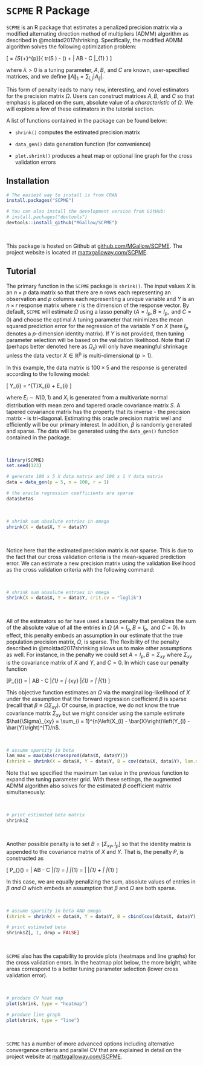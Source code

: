 
# `SCPME` R Package

`SCPME` is an R package that estimates a penalized precision matrix via a modified alternating direction method of multipliers (ADMM) algorithm as described in @molstad2017shrinking. Specifically, the modified ADMM algorithm solves the following optimization problem:

\[ \hat{\Omega} = \arg\min_{\Omega \in S_{+}^{p}}\left\{ tr\left(S \Omega\right) - \log\det\left(\Omega\right) + \lambda\left\| A\Omega B - C \right\|_{1} \right\} \]

where $\lambda > 0$ is a tuning parameter, $A, B, \mbox{ and } C$ are known, user-specified matrices, and we define $\left\|A \right\|_{1} = \sum_{i, j} \left| A_{ij} \right|$.

This form of penalty leads to many new, interesting, and novel estimators for the precision matrix $\Omega$. Users can construct matrices $A, B, \mbox{ and } C$ so that emphasis is placed on the sum, absolute value of a *characteristic* of $\Omega$. We will explore a few of these estimators in the tutorial section.

A list of functions contained in the package can be found below:

* `shrink()` computes the estimated precision matrix

* `data_gen()` data generation function (for convenience)

* `plot.shrink()` produces a heat map or optional line graph for the cross validation errors



## Installation


```r
# The easiest way to install is from CRAN
install.packages("SCPME")

# You can also install the development version from GitHub:
# install.packages("devtools")
devtools::install_github("MGallow/SCPME")
```
<br>\vspace{0.5cm}

This package is hosted on Github at [github.com/MGallow/SCPME](https://github.com/MGallow/SCPME). The project website is located at [mattxgalloway.com/SCPME](http://mattxgalloway.com/SCPME/).



## Tutorial

The primary function in the `SCPME` package is `shrink()`. The input values $X$ is an $n \times p$ data matrix so that there are $n$ rows each representing an observation and $p$ columns each representing a unique variable and $Y$ is an $n \times r$ response matrix where $r$ is the dimension of the response vector. By default, `SCPME` will estimate $\Omega$ using a lasso penalty ($A = I_{p}, B = I_{p}, \mbox{ and } C = 0$) and choose the optimal $\lambda$ tuning parameter that minimizes the mean squared prediction error for the regression of the variable $Y$ on $X$ (here $I_{p}$ denotes a $p$-dimension identity matrix). If $Y$ is not provided, then tuning parameter selection will be based on the validation likelihood. Note that $\Omega$ (perhaps better denoted here as $\Omega_{x}$) will only have meaningful shrinkage unless the data vector $X \in \mathbb{R^{p}}$ is multi-dimensional ($p > 1$).

In this example, the data matrix is $100 \times 5$ and the response is generated according to the following model:

\[ Y_{i} = \beta^{T}X_{i} + E_{i} \]

where $E_{i} \sim N\left( 0, 1 \right)$ and $X_{i}$ is generated from a multivariate normal distribution with mean zero and tapered oracle covariance matrix $S$. A tapered covariance matrix has the property that its inverse - the precision matrix - is tri-diagonal. Estimating this oracle precision matrix well and efficiently will be our primary interest. In addition, $\beta$ is randomly generated and sparse. The data will be generated using the `data_gen()` function contained in the package.

<br>\vspace{0.5cm}
```r
library(SCPME)
set.seed(123)

# generate 100 x 5 X data matrix and 100 x 1 Y data matrix
data = data_gen(p = 5, n = 100, r = 1)

# the oracle regression coefficients are sparse
data$betas

```

<br>\vspace{0.5cm}
```r

# shrink sum absolute entries in omega
shrink(X = data$X, Y = data$Y)

```
<br>\vspace{0.5cm}

Notice here that the estimated precision matrix is *not* sparse. This is due to the fact that our cross validation criteria is the mean-squared prediction error. We can estimate a new precision matrix using the validation likelihood as the cross validation criteria with the following command:

<br>\vspace{0.5cm}
```r

# shrink sum absolute entries in omega
shrink(X = data$X, Y = data$Y, crit.cv = "loglik")

```
<br>\vspace{0.5cm}

All of the estimators so far have used a lasso penalty that penalizes the sum of the absolute value of all the entries in $\Omega$ ($A = I_{p}, B = I_{p}, \mbox{ and } C = 0$). In effect, this penalty embeds an assumption in our estimate that the true population precision matrix, $\Omega$, is sparse. The flexibility of the penalty described in @molstad2017shrinking allows us to make other assumptions as well. For instance, in the penalty we could set $A = I_{p}, B = \Sigma_{xy}$ where $\Sigma_{xy}$ is the covariance matrix of $X$ and $Y$, and $C = 0$. In which case our penalty function

\[P_{\lambda}\left(\Omega \right) = \lambda\left\| A\Omega B - C \right\|_{1} = \lambda\left\| \Omega\Sigma_{xy} \right\|_{1} = \lambda\left\| \beta \right\|_{1} \]

This objective function estimates an $\Omega$ via the marginal log-likelihood of $X$ under the assumption that the forward regression coefficient $\beta$ is sparse (recall that $\beta \equiv \Omega\Sigma_{xy}$). Of course, in practice, we do not know the true covariance matrix $\Sigma_{xy}$ but we might consider using the sample estimate $\hat{\Sigma}_{xy} = \sum_{i = 1}^{n}\left(X_{i} - \bar{X}\right)\left(Y_{i} - \bar{Y}\right)^{T}/n$.

<br>\vspace{0.5cm}
```r

# assume sparsity in beta
lam_max = max(abs(crossprod(data$X, data$Y)))
(shrink = shrink(X = data$X, Y = data$Y, B = cov(data$X, data$Y), lam.max = lam_max, nlam = 20))

```

Note that we specified the maximum `lam` value in the previous function to expand the tuning parameter grid. With these settings, the augmented ADMM algorithm also solves for the estimated $\beta$ coefficient matrix simultaneously:

<br>\vspace{0.5cm}
```r

# print estimated beta matrix
shrink$Z

```
<br>\vspace{0.5cm}

Another possible penalty is to set $B = \left[ \Sigma_{xy}, I_{p} \right]$ so that the identity matrix is appended to the covariance matrix of $X$ and $Y$. That is, the penalty $P$, is constructed as

\[ P_{\lambda}\left(\Omega \right) = \lambda\left\| A\Omega B - C \right\|_{1} = \lambda\left\| \Omega\left[\Sigma_{xy}, I_{p}\right] \right\|_{1} = \lambda\left\| \beta \right\|_{1} + \lambda\left\| \Omega \right\|_{1} \]

In this case, we are equally penalizing the sum, absolute values of entries in $\beta$ *and* $\Omega$ which embeds an assumption that $\beta$ and $\Omega$ are both sparse.

<br>\vspace{0.5cm}
```r

# assume sparsity in beta AND omega
(shrink = shrink(X = data$X, Y = data$Y, B = cbind(cov(data$X, data$Y), diag(ncol(data$X))), lam.max = 10, lam.min.ratio = 1e-4, nlam = 20))

# print estimated beta
shrink$Z[, 1, drop = FALSE]

```
<br>\vspace{0.5cm}

`SCPME` also has the capability to provide plots (heatmaps and line graphs) for the cross validation errors. In the heatmap plot below, the more bright, white areas correspond to a better tuning parameter selection (lower cross validation error).

<br>\vspace{0.5cm}
```r

# produce CV heat map
plot(shrink, type = "heatmap")

```

```r

# produce line graph
plot(shrink, type = "line")

```
<br>\vspace{0.5cm}

`SCPME` has a number of more advanced options including alternative convergence criteria and parallel CV that are explained in detail on the project website at [mattxgalloway.com/SCPME](http://mattxgalloway.com/SCPME/).
